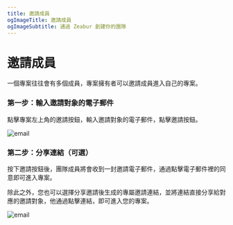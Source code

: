```yaml
---
title: 邀請成員
ogImageTitle: 邀請成員
ogImageSubtitle: 通過 Zeabur 創建你的團隊
---
```


# 邀請成員

一個專案往往會有多個成員，專案擁有者可以邀請成員進入自己的專案。

### 第一步：輸入邀請對象的電子郵件

點擊專案左上角的邀請按鈕，輸入邀請對象的電子郵件，點擊邀請按鈕。

![email](/manage/invite/email.zh-TW.png)

### 第二步：分享連結（可選）

按下邀請按鈕後，團隊成員將會收到一封邀請電子郵件，通過點擊電子郵件裡的同意即可進入專案。

除此之外，您也可以選擇分享邀請後生成的專屬邀請連結，並將連結直接分享給對應的邀請對象，他通過點擊連結，即可進入您的專案。

![email](/manage/invite/success.zh-TW.png)
